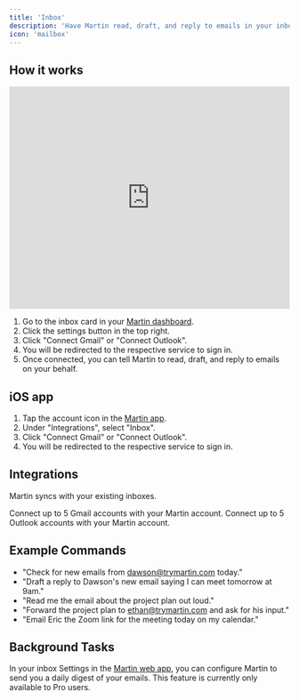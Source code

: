```yaml
---
title: 'Inbox'
description: 'Have Martin read, draft, and reply to emails in your inbox.'
icon: 'mailbox'
---
```


## How it works

<iframe
  width="100%"
  height="400"
  src="https://www.youtube.com/embed/hqb1-gJOWeI?si=MyE-ZPKqm33_3WfI"
  title="YouTube video player"
  frameborder="0"
  allow="accelerometer; autoplay; clipboard-write; encrypted-media; gyroscope; picture-in-picture"
  allowfullscreen="true"
  ></iframe>

1. Go to the inbox card in your [Martin dashboard](https://app.trymartin.com).
2. Click the settings button in the top right.
3. Click "Connect Gmail" or "Connect Outlook".
4. You will be redirected to the respective service to sign in.
5. Once connected, you can tell Martin to read, draft, and reply to emails on your behalf.

## iOS app

1. Tap the account icon in the [Martin app](https://trymartin.com/#section-1).
2. Under "Integrations", select "Inbox".
3. Click "Connect Gmail" or "Connect Outlook".
4. You will be redirected to the respective service to sign in.


## Integrations

Martin syncs with your existing inboxes.

<Card title="Gmail" icon="google" horizontal="true">
  Connect up to 5 Gmail accounts with your Martin account.
</Card>

<Card title="Outlook" icon="microsoft" horizontal="true">
  Connect up to 5 Outlook accounts with your Martin account.
</Card>

## Example Commands
- "Check for new emails from dawson@trymartin.com today."
- "Draft a reply to Dawson's new email saying I can meet tomorrow at 9am."
- "Read me the email about the project plan out loud."
- "Forward the project plan to ethan@trymartin.com and ask for his input."
- "Email Eric the Zoom link for the meeting today on my calendar."

## Background Tasks

In your inbox Settings in the [Martin web app](https://app.trymartin.com), you can configure Martin to send you a daily digest of your emails. This feature is currently only available to Pro users.


